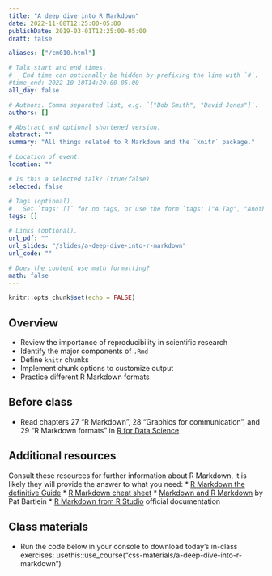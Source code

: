 ```yaml
---
title: "A deep dive into R Markdown"
date: 2022-11-08T12:25:00-05:00
publishDate: 2019-03-01T12:25:00-05:00
draft: false

aliases: ["/cm010.html"]

# Talk start and end times.
#   End time can optionally be hidden by prefixing the line with `#`.
#time_end: 2022-10-10T14:20:00-05:00
all_day: false

# Authors. Comma separated list, e.g. `["Bob Smith", "David Jones"]`.
authors: []

# Abstract and optional shortened version.
abstract: ""
summary: "All things related to R Markdown and the `knitr` package."

# Location of event.
location: ""

# Is this a selected talk? (true/false)
selected: false

# Tags (optional).
#   Set `tags: []` for no tags, or use the form `tags: ["A Tag", "Another Tag"]` for one or more tags.
tags: []

# Links (optional).
url_pdf: ""
url_slides: "/slides/a-deep-dive-into-r-markdown"
url_code: ""

# Does the content use math formatting?
math: false
---
```


```r
knitr::opts_chunk$set(echo = FALSE)
```

## Overview

* Review the importance of reproducibility in scientific research
* Identify the major components of `.Rmd`
* Define `knitr` chunks
* Implement chunk options to customize output
* Practice different R Markdown formats

## Before class

* Read chapters 27 "R Markdown", 28 "Graphics for communication", and 29 "R Markdown formats" in [R for Data Science](http://r4ds.had.co.nz)


## Additional resources

Consult these resources for further information about R Markdown, it is likely they will provide the answer to what you need:
* [R Markdown the definitive Guide](https://bookdown.org/yihui/rmarkdown/)
* [R Markdown cheat sheet](https://posit.co/resources/cheatsheets/?_page=2/)
* [Markdown and R Markdown](https://pjbartlein.github.io/REarthSysSci/markdown.html) by Pat Bartlein
* [R Markdown from R Studio](https://rmarkdown.rstudio.com/lesson-1.html) official documentation

## Class materials

* Run the code below in your console to download today’s in-class exercises: usethis::use_course("css-materials/a-deep-dive-into-r-markdown")

<!--
#* [A dive into R Markdown](/notes/r-markdown/)
-->

<!--
* Complete the [debugging homework assignment](/homework/debugging-rmarkdown/)
-->

